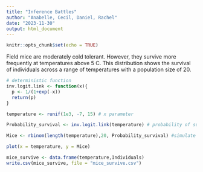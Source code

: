 ---
title: "Inference Battles"
author: "Anabelle, Cecil, Daniel, Rachel"
date: "2023-11-30"
output: html_document
---

```{r setup, include=FALSE}
knitr::opts_chunk$set(echo = TRUE)
```

Field mice are moderately cold tolerant. However, they survive more frequently at temperatures above 5 C. This distribution shows the survival of individuals across a range of temperatures with a population size of 20.

```{r, echo = FALSE}
# deterministic function
inv.logit.link <- function(x){
  p <- 1/(1+exp(-x))
  return(p)
}

temperature <- runif(1e3, -7, 15) # x parameter

Probability_survival <- inv.logit.link(temperature) # probability of survival

Mice <- rbinom(length(temperature),20, Probability_survival) #simulate survival

plot(x = temperature, y = Mice)

```

```{r, eval=FALSE}
mice_survive <- data.frame(temperature,Individuals)
write.csv(mice_survive, file = "mice_survive.csv")

```

